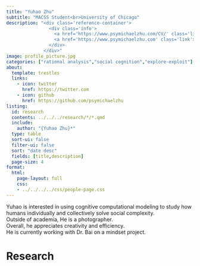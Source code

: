 ```yaml
---
title: "Yuhao Zhu"
subtitle: "MACSS Student<br>University of Chicago"
description: "<div class='reference-container'>
                <div class='info'>
                  <a href='https://www.psymichaelzhu.com/CV/' class='link'>[CV]</a>
                  <a href='https://www.psymichaelzhu.com' class='link'>[Website]</a>
                </div>
              </div>"
image: profile_picture.jpg
categories: ["rational analysis","social cognition","explore-exploit"]
about:
  template: trestles
  links:
    - icon: twitter
      href: https://twitter.com
    - icon: github
      href: https://github.com/psymichaelzhu
listing:
  id: research
  contents: ../../../research/*/*.qmd  
  include:
    author: "{Yuhao Zhu}*" 
  type: table
  sort-ui: false
  filter-ui: false
  sort: "date desc"  
  fields: [title,description]  
  page-size: 4
format:
  html:
    page-layout: full
    css: 
    - ../../../../css/people-page.css
---
```


Yuhao is interested in using cognitive computational modeling to study how humans individually and collectively solve social complexity.\
Outside of academia, He is a photographer.\
Overall, he appreciates creativity and efficiency.\
He is currently working with Dr. Bai on a mindset project.

# Research

::: {#research}
:::
